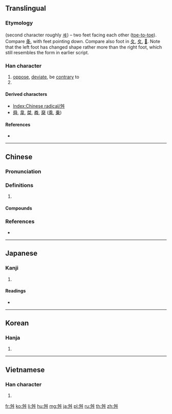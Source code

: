 {{character info/new}}
{{also|夅}}
==Translingual==
{{stroke order|type=animate}}

===Etymology===
{{Han etyl}}
{{Han compound|夊|𡕒|ls=ic}} (second character roughly [[ヰ]]) – two feet facing each other ([[toe-to-toe]]). Compare [[夅]], with feet pointing down. Compare also foot in [[夂]], [[夊]], [[𡕒]]. Note that the left foot has changed shape rather more than the right foot, which still resembles the form in earlier script.

===Han character===
{{Han char|rn=136|rad=舛|as=00|sn=6|four=25200|canj=NIQ}}

# [[oppose]], [[deviate]], be [[contrary]] to
# {{mul-kangxi radical-def}}

====Derived characters====
* [[Index:Chinese radical/舛]]
* [[舜]], [[韋]], [[桀]], [[粦]], [[椉]] ([[乘]], [[乗]])

====References====
* {{Han ref|kx=1008.090|dkj=30338|dj=1465.110|hdz=20861.060|uh=821B|ud=33307|bh=A6DF|bd=42719}}

----

==Chinese==
{{zh-forms}}

===Pronunciation===
{{zh-pron
|m=chuǎn
|c=cyun2
|mn=chhoán
|mc=y
|oc=y
|cat=
}}

===Definitions===
{{zh-hanzi}}

# {{rfdef|zh}}

====Compounds====
{{zh-der|乖舛|命途多舛|本末舛逆|殽舛|舛互|舛午|舛訛|舛誤|舛逆|舛錯|舛雜|舛馳|舛駁|訛舛}}

===References===
* {{R:twedu|A03407}}

----

==Japanese==

===Kanji===
{{ja-kanji|grade=|rs=舛00}}

# {{defn|lang=ja|sort=舛00}}

====Readings====
* {{ja-readings|on=[[せん]] (sen), [[しゅん]] (shun)|kun=[[そむく]] (somuku)|nanori=}}

----

==Korean==

===Hanja===
{{ko-hanja|hangeul=천|eumhun=|rv=cheon|mr=ch'ŏn|y=chen}}

# {{defn|lang=ko|sort=舛00}}

----

==Vietnamese==

===Han character===
{{vi-hantu|[[suyễn]], [[sẻn]]|rs=舛00}}

# {{defn|lang=vi|sort=舛00}}

[[Category:CJKV radicals| ]]

[[fr:舛]]
[[ko:舛]]
[[li:舛]]
[[hu:舛]]
[[mg:舛]]
[[ja:舛]]
[[pl:舛]]
[[ru:舛]]
[[th:舛]]
[[zh:舛]]